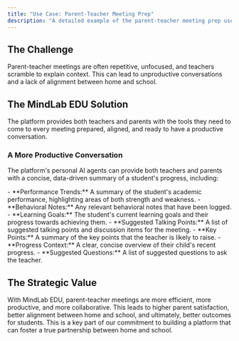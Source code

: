 ```yaml
---
title: "Use Case: Parent-Teacher Meeting Prep"
description: "A detailed example of the parent-teacher meeting prep use case, a powerful example of how our platform can improve communication and alignment between teachers and parents."
---
```


## The Challenge

Parent-teacher meetings are often repetitive, unfocused, and teachers scramble to explain context. This can lead to unproductive conversations and a lack of alignment between home and school.

## The MindLab EDU Solution

The platform provides both teachers and parents with the tools they need to come to every meeting prepared, aligned, and ready to have a productive conversation.

### A More Productive Conversation

The platform's personal AI agents can provide both teachers and parents with a concise, data-driven summary of a student's progress, including:

<AccordionGroup>
  <Accordion title="For Teachers">
    -   **Performance Trends:** A summary of the student's academic performance, highlighting areas of both strength and weakness.
    -   **Behavioral Notes:** Any relevant behavioral notes that have been logged.
    -   **Learning Goals:** The student's current learning goals and their progress towards achieving them.
    -   **Suggested Talking Points:** A list of suggested talking points and discussion items for the meeting.
  </Accordion>
  <Accordion title="For Parents">
    -   **Key Points:** A summary of the key points that the teacher is likely to raise.
    -   **Progress Context:** A clear, concise overview of their child's recent progress.
    -   **Suggested Questions:** A list of suggested questions to ask the teacher.
  </Accordion>
</AccordionGroup>

## The Strategic Value

<Check>
With MindLab EDU, parent-teacher meetings are more efficient, more productive, and more collaborative.
</Check>

<Tip>
This leads to higher parent satisfaction, better alignment between home and school, and ultimately, better outcomes for students. This is a key part of our commitment to building a platform that can foster a true partnership between home and school.
</Tip>